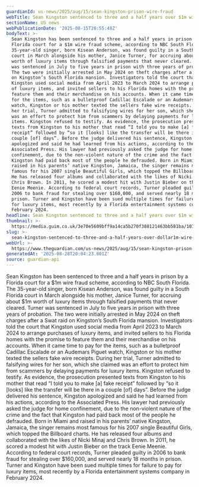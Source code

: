 ```yaml
---
guardianId: us-news/2025/aug/15/sean-kingston-prison-wire-fraud
webTitle: Sean Kingston sentenced to three and a half years over $1m wire fraud scheme
sectionName: US news
webPublicationDate: '2025-08-15T20:55:48Z'
bodyText: >-
  Sean Kingston has been sentenced to three and a half years in prison by a
  Florida court for a $1m wire fraud scheme, according to NBC South Florida. The
  35-year-old singer, born Kisean Anderson, was found guilty in a South Florida
  court in March alongside his mother, Janice Turner, for accruing about $1m
  worth of luxury items through falsified payments that never cleared. Turner
  was sentenced in July to five years in prison with three years of probation.
  The two were initially arrested in May 2024 on theft charges after a Swat raid
  on Kingston’s South Florida mansion. Investigators told the court that
  Kingston used social media from April 2023 to March 2024 to arrange purchases
  of luxury items, and invited sellers to his Florida homes with the promise to
  feature them and their merchandise on his accounts. When it came time to pay
  for the items, such as a bulletproof Cadillac Escalade or an Audemars Piguet
  watch, Kingston or his mother texted the sellers fake wire receipts. During
  her trial, Turner admitted to falsifying wires for her son, which she claimed
  was an effort to protect him from scammers by delaying payments for luxury
  items. Kingston refused to testify. As evidence, the prosecution presented
  texts from Kingston to his mother that read “I told you to make [a] fake
  receipt” followed by “so it [looks] like the transfer will be there in a
  couple [of] days”. Before the judge delivered his sentence, Kingston
  apologized and said he had learned from his actions, according to the
  Associated Press. His lawyer had previously asked the judge for home
  confinement, due to the non-violent nature of the crime and the fact that
  Kingston had paid back most of the people he defrauded. Born in Miami and
  raised in his parents’ native Kingston, Jamaica, the singer remains most
  famous for his 2007 single Beautiful Girls, which topped the Billboard charts.
  He has released four albums and collaborated with the likes of Nicki Minaj and
  Chris Brown. In 2011, he scored a modest hit with Justin Bieber on the track
  Eenie Meenie. According to federal court records, Turner pleaded guilty in
  2006 to bank fraud for stealing over $160,000, and served nearly 18 months in
  prison. Turner and Kingston have been sued multiple times for failure to pay
  for luxury items, most recently by a Florida entertainment systems company in
  February 2024.
headline: Sean Kingston sentenced to three and a half years over $1m wire fraud scheme
thumbnail: >-
  https://media.guim.co.uk/3e70e5609bff9a14ca5b270f388121463bb581ba/107_0_1938_1551/500.jpg
slug: >-
  sean-kingston-sentenced-to-three-and-a-half-years-over-dollar1m-wire-fraud-scheme
webUrl: >-
  https://www.theguardian.com/us-news/2025/aug/15/sean-kingston-prison-wire-fraud
generatedAt: '2025-08-28T20:04:23.801Z'
source: guardian-api
---
```

Sean Kingston has been sentenced to three and a half years in prison by a Florida court for a $1m wire fraud scheme, according to NBC South Florida. The 35-year-old singer, born Kisean Anderson, was found guilty in a South Florida court in March alongside his mother, Janice Turner, for accruing about $1m worth of luxury items through falsified payments that never cleared. Turner was sentenced in July to five years in prison with three years of probation. The two were initially arrested in May 2024 on theft charges after a Swat raid on Kingston’s South Florida mansion. Investigators told the court that Kingston used social media from April 2023 to March 2024 to arrange purchases of luxury items, and invited sellers to his Florida homes with the promise to feature them and their merchandise on his accounts. When it came time to pay for the items, such as a bulletproof Cadillac Escalade or an Audemars Piguet watch, Kingston or his mother texted the sellers fake wire receipts. During her trial, Turner admitted to falsifying wires for her son, which she claimed was an effort to protect him from scammers by delaying payments for luxury items. Kingston refused to testify. As evidence, the prosecution presented texts from Kingston to his mother that read “I told you to make [a] fake receipt” followed by “so it [looks] like the transfer will be there in a couple [of] days”. Before the judge delivered his sentence, Kingston apologized and said he had learned from his actions, according to the Associated Press. His lawyer had previously asked the judge for home confinement, due to the non-violent nature of the crime and the fact that Kingston had paid back most of the people he defrauded. Born in Miami and raised in his parents’ native Kingston, Jamaica, the singer remains most famous for his 2007 single Beautiful Girls, which topped the Billboard charts. He has released four albums and collaborated with the likes of Nicki Minaj and Chris Brown. In 2011, he scored a modest hit with Justin Bieber on the track Eenie Meenie. According to federal court records, Turner pleaded guilty in 2006 to bank fraud for stealing over $160,000, and served nearly 18 months in prison. Turner and Kingston have been sued multiple times for failure to pay for luxury items, most recently by a Florida entertainment systems company in February 2024.
